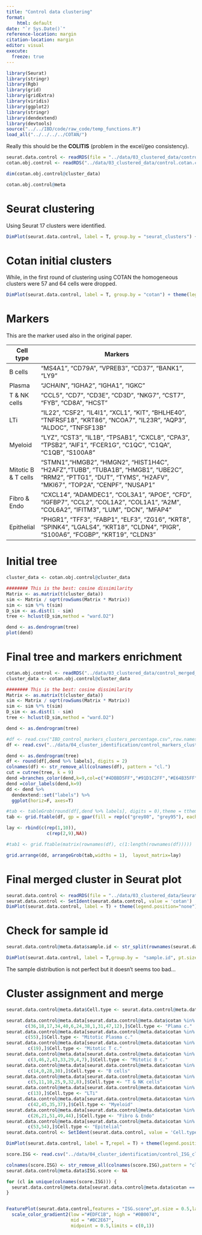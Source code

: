 ---
title: "Control data clustering"
format: 
    html: default
date: "`r Sys.Date()`"
reference-location: margin
citation-location: margin
editor: visual
execute: 
  freeze: true
---

```{r}

library(Seurat)
library(stringr)
library(Rgb)
library(grid)
library(gridExtra)
library(viridis)
library(ggplot2)
library(stringr)
library(dendextend)
library(devtools)
source("../../IBD/code/raw_code/temp_functions.R")
load_all("../../../../COTAN/")
```

Really this should be the **COLITIS** (problem in the excel/geo consistency).

```{r}
seurat.data.control <- readRDS(file = "../data/03_clustered_data/control/Seurat_obj_control_with_cotan_clusters.RDS")
cotan.obj.control <- readRDS("../data/03_clustered_data/control.cotan.clustered.RDS")

dim(cotan.obj.control@cluster_data)
```

```{r}
cotan.obj.control@meta
```

# Seurat clustering

Using Seurat 17 clusters were identified.

```{r}
DimPlot(seurat.data.control, label = T, group.by = "seurat_clusters") + theme(legend.position="none")
```

# Cotan initial clusters

While, in the first round of clustering using COTAN the homogeneous clusters were 57 and 64 cells were dropped.

```{r}
DimPlot(seurat.data.control, label = T, group.by = "cotan") + theme(legend.position="none")
```

# Markers

This are the marker used also in the original paper.

| Cell type           | Markers                                                                                                                                                        |
|---------------------|----------------------------------------------------------------------------------------------------------------------------------------------------------------|
| B cells             | "MS4A1", "CD79A", "VPREB3", "CD37", "BANK1", "LY9"                                                                                                             |
| Plasma              | "JCHAIN", "IGHA2", "IGHA1", "IGKC"                                                                                                                             |
| T & NK cells        | "CCL5", "CD7", "CD3E", "CD3D", "NKG7", "CST7", "FYB", "CD8A", "HCST"                                                                                           |
| LTi                 | "IL22", "CSF2", "IL4I1", "XCL1", "KIT", "BHLHE40", "TNFRSF18", "KRT86", "NCOA7", "IL23R", "AQP3", "ALDOC", "TNFSF13B"                                          |
| Myeloid             | "LYZ", "CST3", "IL1B", "TPSAB1", "CXCL8", "CPA3", "TPSB2", "AIF1", "FCER1G", "C1QC", "C1QA", "C1QB", "S100A8"                                                  |
| Mitotic B & T cells | "STMN1","HMGB2", "HMGN2", "HIST1H4C", "H2AFZ","TUBB", "TUBA1B", "HMGB1", "UBE2C", "RRM2", "PTTG1", "DUT", "TYMS", "H2AFV", "MKI67", "TOP2A", "CENPF", "NUSAP1" |
| Fibro & Endo        | "CXCL14", "ADAMDEC1", "COL3A1", "APOE", "CFD", "IGFBP7", "CCL2", "COL1A2", "COL1A1", "A2M", "COL6A2", "IFITM3", "LUM", "DCN", "MFAP4"                          |
| Epithelial          | "PHGR1", "TFF3", "FABP1", "ELF3", "ZG16", "KRT8", "SPINK4", "LGALS4", "KRT18", "CLDN4", "PIGR", "S100A6", "FCGBP", "KRT19", "CLDN3"                            |

# Initial tree

```{r}
cluster_data <- cotan.obj.control@cluster_data

######## This is the best: cosine dissimilarity
Matrix <- as.matrix(t(cluster_data))
sim <- Matrix / sqrt(rowSums(Matrix * Matrix))
sim <- sim %*% t(sim)
D_sim <- as.dist(1 - sim)
tree <- hclust(D_sim,method = "ward.D2")

dend <- as.dendrogram(tree)
plot(dend)
```

# Final tree and markers enrichment

```{r}
cotan.obj.control <- readRDS("../data/03_clustered_data/control_merged_cotan.RDS")
cluster_data <- cotan.obj.control@cluster_data

######## This is the best: cosine dissimilarity
Matrix <- as.matrix(t(cluster_data))
sim <- Matrix / sqrt(rowSums(Matrix * Matrix))
sim <- sim %*% t(sim)
D_sim <- as.dist(1 - sim)
tree <- hclust(D_sim,method = "ward.D2")

dend <- as.dendrogram(tree)

```

```{r, fig.width=18}
#df <- read.csv("IBD_control_markers_clusters_percentage.csv",row.names = 1)
df <- read.csv("../data/04_cluster_identification/control_markers_clusters_expression.csv",row.names = 1)

dend <- as.dendrogram(tree)
df <- round(df[,dend %>% labels], digits = 2)
colnames(df) <- str_remove_all(colnames(df), pattern = "cl.")
cut = cutree(tree, k = 9)
dend =branches_color(dend,k=9,col=c("#4DBBD5FF","#91D1C2FF","#E64B35FF","gray80","#3C5488FF","#F39B7FFF","gray80"),groupLabels = T)
dend =color_labels(dend,k=9)
dd <- dend %>%
  dendextend::set("labels") %>%
  ggplot(horiz=F, axes=T)

#tab <- tableGrob(round(df[,dend %>% labels], digits = 0),theme = ttheme_minimal(base_size = 4))
tab <- grid.ftable(df, gp = gpar(fill = rep(c("grey80", "grey95"), each = (dim(df)[2]+1))),padding = unit(7.9, "mm"))

lay <- rbind(c(rep(1,10)),
               c(rep(2,9),NA))

#tab1 <- grid.ftable(matrix(rownames(df), c(1:length(rownames(df)))))

grid.arrange(dd, arrangeGrob(tab,widths = 1),  layout_matrix=lay)
```

# Final merged cluster in Seurat plot

```{r}
seurat.data.control <- readRDS(file = "../data/03_clustered_data/Seurat_obj_control_with_cotan_clusters_merged.RDS")
seurat.data.control <- SetIdent(seurat.data.control, value = 'cotan')
DimPlot(seurat.data.control, label = T) + theme(legend.position="none")
```

# Check for sample id

```{r}
seurat.data.control@meta.data$sample.id <- str_split(rownames(seurat.data.control@meta.data),pattern = "[.]",simplify = T)[,2]

DimPlot(seurat.data.control, label = T,group.by =  "sample.id", pt.size = 0.5)
```

The sample distribution is not perfect but it doesn't seems too bad...

# Cluster assignment and merge

```{r}
seurat.data.control@meta.data$Cell.type <- seurat.data.control@meta.data$cotan 

seurat.data.control@meta.data[seurat.data.control@meta.data$cotan %in% 
       c(36,18,17,34,40,6,24,38,1,31,47,12),]$Cell.type <- "Plama c."
seurat.data.control@meta.data[seurat.data.control@meta.data$cotan %in% 
       c(55),]$Cell.type <- "Mitotic Plasma c."
seurat.data.control@meta.data[seurat.data.control@meta.data$cotan %in% 
        c(19),]$Cell.type <- "Mitotic T c."
seurat.data.control@meta.data[seurat.data.control@meta.data$cotan %in% 
        c(3,46,2,43,33,29,4,7),]$Cell.type <- "Mitotic B c."
seurat.data.control@meta.data[seurat.data.control@meta.data$cotan %in% 
        c(14,0,28,30),]$Cell.type <- "B cells"
seurat.data.control@meta.data[seurat.data.control@meta.data$cotan %in% 
        c(5,11,10,25,9,32,8),]$Cell.type <- "T & NK cells"
seurat.data.control@meta.data[seurat.data.control@meta.data$cotan %in% 
        c(13),]$Cell.type <- "LTi"
seurat.data.control@meta.data[seurat.data.control@meta.data$cotan %in% 
        c(42,45,35,37),]$Cell.type <- "Myeloid"
seurat.data.control@meta.data[seurat.data.control@meta.data$cotan %in% 
        c(26,21,51,49,44),]$Cell.type <- "Fibro & Endo"
seurat.data.control@meta.data[seurat.data.control@meta.data$cotan %in% 
        c(53,54),]$Cell.type <- "Epitelial"
seurat.data.control <- SetIdent(seurat.data.control, value = 'Cell.type')

DimPlot(seurat.data.control, label = T,repel = T) + theme(legend.position="none")

```

```{r}
score.ISG <- read.csv("../data/04_cluster_identification/control_ISG_clusters_expression.csv",row.names = 1)

colnames(score.ISG) <- str_remove_all(colnames(score.ISG),pattern = "cl.")
seurat.data.control@meta.data$ISG.score <- NA

for (cl in unique(colnames(score.ISG))) {
  seurat.data.control@meta.data[seurat.data.control@meta.data$cotan == cl,]$ISG.score <- score.ISG[[cl]]
}  


FeaturePlot(seurat.data.control,features = "ISG.score",pt.size = 0.5,label.size = 4,repel = T,label = T,min.cutoff = 0, max.cutoff = 1)+
  scale_color_gradient2(low ="#EDFC1B", high = "#0B0074", 
                        mid = "#BC2E67",
                        midpoint = 0.5,limits = c(0,1))
```
